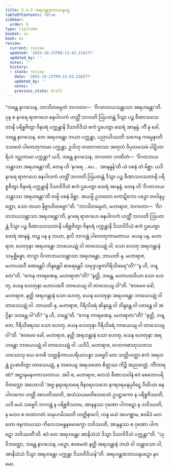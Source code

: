 ```yaml
---
title: 5.4.9 အရဟန္တအဘာယနပဉှ
tableOfContents: false
sidebar:
  order: 9
type: tipitaka
basket: su
book: mi
review:
  current: review
  updated: '2025-10-23T09:13:43.216277'
  updated_by: ''
  notes: ''
  history:
  - state: review
    date: '2025-10-23T09:13:43.216277'
    updated_by: ''
    notes: ''
    previous_state: draft
---
```



<ReviewStatus review={frontmatter.review} showDetails={true} />

<HypothesisAnnotation frontmatter={frontmatter} />

<DynamicBreadcrumb />

<Division number="158" book="mi" e="ch" v="28">

<Paragraph number="927" book="mi">
“ဘန္တေ နာဂသေန, ဘာသိတမ္ပေတံ ဘဂဝတာ—  ‘ဝိဂတဘယသန္တာသာ အရဟန္တော’တိ. ပုန စ နဂရေ ရာဇဂဟေ ဓနပါလကံ ဟတ္ထိံ ဘဂဝတိ ဩပတန္တံ ဒိသွာ ပဉ္စ ခီဏာသဝသတာနိ ပရိစ္စဇိတွာ ဇိနဝရံ ပက္ကန္တာနိ ဒိသာဝိဒိသံ ဧကံ ဌပေတွာ ထေရံ အာနန္ဒံ. ကိံ နု ခေါ, ဘန္တေ နာဂသေန, တေ အရဟန္တော ဘယာ ပက္ကန္တာ, ပညာယိဿတိ သကေန ကမ္မေနာတိ ဒသဗလံ ပါတေတုကာမာ ပက္ကန္တာ, ဥဒါဟု တထာဂတဿ အတုလံ ဝိပုလမသမံ ပါဋိဟာရိယံ ဒဋ္ဌုကာမာ ပက္ကန္တာ? ယဒိ, ဘန္တေ နာဂသေန, ဘဂဝတာ ဘဏိတံ—  ‘ဝိဂတဘယသန္တာသာ အရဟန္တော’တိ, တေန ဟိ ‘နဂရေ …ပေ…  အာနန္ဒန်’တိ ယံ ဝစနံ တံ မိစ္ဆာ. ယဒိ နဂရေ ရာဇဂဟေ ဓနပါလကံ ဟတ္ထိံ ဘဂဝတိ ဩပတန္တံ ဒိသွာ ပဉ္စ ခီဏာသဝသတာနိ ပရိစ္စဇိတွာ ဇိနဝရံ ပက္ကန္တာနိ ဒိသာဝိဒိသံ ဧကံ ဌပေတွာ ထေရံ အာနန္ဒံ, တေန ဟိ ‘ဝိဂတဘယသန္တာသာ အရဟန္တော’တိ တမ္ပိ ဝစနံ မိစ္ဆာ. အယမ္ပိ ဥဘတော ကောဋိကော ပဉှော တဝါနုပ္ပတ္တော, သော တယာ နိဗ္ဗာဟိတဗ္ဗော”တိ.
</Paragraph>

<Paragraph number="928" book="mi">
“ဘာသိတမ္ပေတံ, မဟာရာဇ, ဘဂဝတာ—  ‘ဝိဂတဘယသန္တာသာ အရဟန္တော’တိ, နဂရေ ရာဇဂဟေ ဓနပါလကံ ဟတ္ထိံ ဘဂဝတိ ဩပတန္တံ ဒိသွာ ပဉ္စ ခီဏာသဝသတာနိ ပရိစ္စဇိတွာ ဇိနဝရံ ပက္ကန္တာနိ ဒိသာဝိဒိသံ ဧကံ ဌပေတွာ ထေရံ အာနန္ဒံ, တဉ္စ ပန န ဘယာ, နာပိ ဘဂဝန္တံ ပါတေတုကာမတာယ.
</Paragraph>

<Paragraph number="929" book="mi">
ယေန ပန, မဟာရာဇ, ဟေတုနာ အရဟန္တော ဘာယေယျုံ ဝါ တာသေယျုံ ဝါ, သော ဟေတု အရဟန္တာနံ သမုစ္ဆိန္နော, တသ္မာ ဝိဂတဘယသန္တာသာ အရဟန္တော, ဘာယတိ နု, မဟာရာဇ, မဟာပထဝီ ခဏန္တေပိ ဘိန္ဒန္တေပိ ဓာရေန္တေပိ သမုဒ္ဒပဗ္ဗတဂိရိသိခရေ”တိ? “န ဟိ, ဘန္တေ”တိ. “ကေန ကာရဏေန, မဟာရာဇာ”တိ? “နတ္ထိ, ဘန္တေ, မဟာပထဝိယာ သော ဟေတု, ယေန ဟေတုနာ မဟာပထဝီ ဘာယေယျ ဝါ တာသေယျ ဝါ”တိ. “ဧဝမေဝ ခေါ, မဟာရာဇ, နတ္ထိ အရဟန္တာနံ သော ဟေတု, ယေန ဟေတုနာ အရဟန္တော ဘာယေယျုံ ဝါ တာသေယျုံ ဝါ.
</Paragraph>

<Paragraph number="930" book="mi">
ဘာယတိ နု, မဟာရာဇ, ဂိရိသိခရံ ဆိန္ဒန္တေ ဝါ ဘိန္ဒန္တေ ဝါ ပတန္တေ ဝါ အဂ္ဂိနာ ဒဟန္တေ ဝါ”တိ? “န ဟိ, ဘန္တေ”တိ. “ကေန ကာရဏေန, မဟာရာဇာ”တိ? “နတ္ထိ, ဘန္တေ, ဂိရိသိခရဿ သော ဟေတု, ယေန ဟေတုနာ ဂိရိသိခရံ ဘာယေယျ ဝါ တာသေယျ ဝါ”တိ. “ဧဝမေဝ ခေါ, မဟာရာဇ, နတ္ထိ အရဟန္တာနံ သော ဟေတု, ယေန ဟေတုနာ အရဟန္တော ဘာယေယျုံ ဝါ တာသေယျုံ ဝါ.
</Paragraph>

<Paragraph number="931" book="mi">
ယဒိပိ, မဟာရာဇ, လောကဓာတုသတသဟဿေသု ယေ ကေစိ သတ္တနိကာယပရိယာပန္နာ သဗ္ဗေပိ တေ သတ္တိဟတ္ထာ ဧကံ အရဟန္တံ ဥပဓာဝိတွာ တာသေယျုံ, န ဘဝေယျ အရဟတော စိတ္တဿ ကိဉ္စိ အညထတ္တံ. ကိံကာရဏံ? အဋ္ဌာနမနဝကာသတာယ.
</Paragraph>

<Paragraph number="932" book="mi">
အပိ စ, မဟာရာဇ, တေသံ ခီဏာသဝါနံ ဧဝံ စေတောပရိဝိတက္ကော အဟောသိ ‘အဇ္ဇ နရဝရပဝရေ ဇိနဝရဝသဘေ နဂရဝရမနုပ္ပဝိဋ္ဌေ ဝီထိယာ ဓနပါလကော ဟတ္ထီ အာပတိဿတိ, အသံသယမတိဒေဝဒေဝံ ဥပဋ္ဌာကော န ပရိစ္စဇိဿတိ, ယဒိ မယံ သဗ္ဗေပိ ဘဂဝန္တံ န ပရိစ္စဇိဿာမ, အာနန္ဒဿ ဂုဏော ပါကဋော န ဘဝိဿတိ, န ဟေဝ စ တထာဂတံ သမုပဂမိဿတိ ဟတ္ထိနာဂေါ, ဟန္ဒ မယံ အပဂစ္ဆာမ, ဧဝမိဒံ မဟတော ဇနကာယဿ ကိလေသဗန္ဓနမောက္ခော ဘဝိဿတိ, အာနန္ဒဿ စ ဂုဏော ပါကဋော ဘဝိဿတီ’တိ. ဧဝံ တေ အရဟန္တော အာနိသံသံ ဒိသွာ ဒိသာဝိဒိသံ ပက္ကန္တာ”တိ. “သုဝိဘတ္တော, ဘန္တေ နာဂသေန, ပဉှော, ဧဝမေတံ နတ္ထိ အရဟန္တာနံ ဘယံ ဝါ သန္တာသော ဝါ, အာနိသံသံ ဒိသွာ အရဟန္တော ပက္ကန္တာ ဒိသာဝိဒိသန်”တိ.

</Paragraph>
</Division>

<Paragraph number="933" type="center" book="mi">
အရဟန္တအဘာယနပဉှော နဝမော.
</Paragraph>